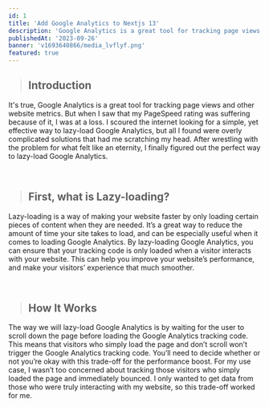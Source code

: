 ```yaml
---
id: 1
title: 'Add Google Analytics to Nextjs 13'
description: 'Google Analytics is a great tool for tracking page views and other website metrics'
publishedAt: '2023-09-26'
banner: 'v1693640866/media_lvflyf.png'
featured: true
---
```


> ## Introduction

It's true, Google Analytics is a great tool for tracking page views and other website metrics. But when I saw that my PageSpeed rating was suffering because of it, I was at a loss. I scoured the internet looking for a simple, yet effective way to lazy-load Google Analytics, but all I found were overly complicated solutions that had me scratching my head. After wrestling with the problem for what felt like an eternity, I finally figured out the perfect way to lazy-load Google Analytics.

<br />

> ## First, what is Lazy-loading?

Lazy-loading is a way of making your website faster by only loading certain pieces of content when they are needed. It’s a great way to reduce the amount of time your site takes to load, and can be especially useful when it comes to loading Google Analytics. By lazy-loading Google Analytics, you can ensure that your tracking code is only loaded when a visitor interacts with your website. This can help you improve your website’s performance, and make your visitors’ experience that much smoother.

<br />

> ## How It Works

The way we will lazy-load Google Analytics is by waiting for the user to scroll down the page before loading the Google Analytics tracking code. This means that visitors who simply load the page and don’t scroll won’t trigger the Google Analytics tracking code. You’ll need to decide whether or not you’re okay with this trade-off for the performance boost. For my use case, I wasn’t too concerned about tracking those visitors who simply loaded the page and immediately bounced. I only wanted to get data from those who were truly interacting with my website, so this trade-off worked for me.
